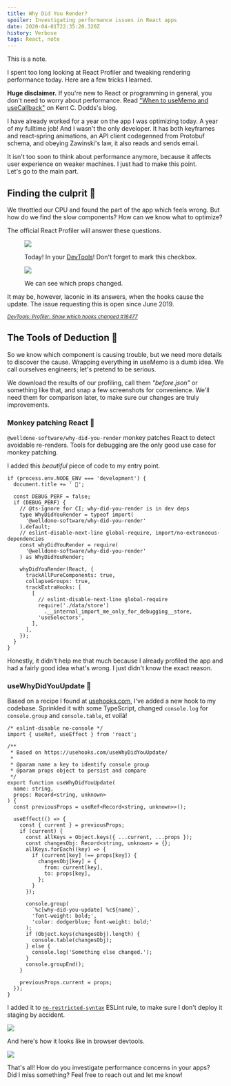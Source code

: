 ```yaml
---
title: Why Did You Render?
spoiler: Investigating performance issues in React apps
date: 2020-04-01T22:35:20.320Z
history: Verbose
tags: React, note
---
```


<Epistemic effort>This is a note.</Epistemic>

I spent too long looking at React Profiler and tweaking rendering
performance today. Here are a few tricks I learned.

<TableOfContents />

**Huge disclaimer.** If you're new to React or programming in general, you don't
need to worry about performance. Read ["When to useMemo and
useCallback"][when-to-usememo] on Kent C. Dodds's blog.

[when-to-usememo]: https://kentcdodds.com/blog/usememo-and-usecallback

I have already worked for a year on the app I was optimizing today. A year of&nbsp;my
fulltime job! And I wasn't the only developer. It has both keyframes and react‑spring
animations, an API client codegenned from Protobuf schema, and obeying Zawinski's
law, it also reads and sends email.

It isn't too soon to think about performance anymore, because it affects
user experience on weaker machines. I just had to make this point. Let's&nbsp;go&nbsp;to
the main part.

## Finding the culprit 🔎

We throttled our CPU and found the part of the app which feels wrong.
But how do we find the slow components? How can we know what to optimize?

The official React Profiler will answer these questions.

<figure>

![](../assets/why-did-you-render__react-profiler.png)

<figcaption>

Today! In your [DevTools](https://chrome.google.com/webstore/detail/react-developer-tools/fmkadmapgofadopljbjfkapdkoienihi)!
Don't forget to mark this checkbox.

</figcaption>
</figure>

<figure>

![](../assets/why-did-you-render__why-did-this-render.png)

<figcaption>

We can see which props changed.
  
</figcaption>
</figure>


It may be, however, laconic in its answers, when the hooks cause the update.
The issue requesting this is open since June 2019.

<small>

[_DevTools: Profiler: Show which hooks changed #16477_](https://github.com/facebook/react/issues/16477)

</small>


## The Tools of Deduction 🔬

So we know which component is causing trouble, but we need more details to
discover the cause. Wrapping everything in useMemo is a dumb idea. We call
ourselves engineers; let's pretend to be serious.

We download the results of our profiling, call them _"before.json"_ or
something like that, and snap a few screenshots for convenience. We'll need
them for comparison later, to make sure our changes are truly improvements.

### Monkey patching React 🐒

`@welldone-software/why-did-you-render` monkey patches React to detect
avoidable re-renders. Tools for debugging are the only good use case
for monkey patching.

I added this _beautiful_ piece of code to my entry point.

```tsx
if (process.env.NODE_ENV === 'development') {
  document.title += ' 🌴';

  const DEBUG_PERF = false;
  if (DEBUG_PERF) {
    // @ts-ignore for CI; why-did-you-render is in dev deps
    type WhyDidYouRender = typeof import(
      '@welldone-software/why-did-you-render'
    ).default;
    // eslint-disable-next-line global-require, import/no-extraneous-dependencies
    const whyDidYouRender = require(
      '@welldone-software/why-did-you-render'
    ) as WhyDidYouRender;

    whyDidYouRender(React, {
      trackAllPureComponents: true,
      collapseGroups: true,
      trackExtraHooks: [
        [
          // eslint-disable-next-line global-require
          require('./data/store')
            .__internal_import_me_only_for_debugging__store,
          'useSelectors',
        ],
      ],
    });
  }
}

```

Honestly, it didn't help me that much because I already profiled the app and
had a fairly good idea what's wrong. I just didn't know the exact reason.

### useWhyDidYouUpdate 🎣

Based on a recipe I found at
[usehooks.com](https://usehooks.com/useWhyDidYouUpdate), I've added a new
hook to my codebase. Sprinkled it with some TypeScript, changed
`console.log` for `console.group` and `console.table`, et voilà!

```tsx
/* eslint-disable no-console */
import { useRef, useEffect } from 'react';

/**
 * Based on https://usehooks.com/useWhyDidYouUpdate/
 *
 * @param name a key to identify console group
 * @param props object to persist and compare
 */
export function useWhyDidYouUpdate(
  name: string,
  props: Record<string, unknown>
) {
  const previousProps = useRef<Record<string, unknown>>();

  useEffect(() => {
    const { current } = previousProps;
    if (current) {
      const allKeys = Object.keys({ ...current, ...props });
      const changesObj: Record<string, unknown> = {};
      allKeys.forEach((key) => {
        if (current[key] !== props[key]) {
          changesObj[key] = {
            from: current[key],
            to: props[key],
          };
        }
      });

      console.group(  
        `%c[why-did-you-update] %c${name}`,
        'font-weight: bold;',
        'color: dodgerblue; font-weight: bold;'
      );
      if (Object.keys(changesObj).length) {
        console.table(changesObj);
      } else {
        console.log('Something else changed.');
      }
      console.groupEnd();
    }

    previousProps.current = props;
  });
}
```

I added it to [`no-restricted-syntax`][restricted] ESLint rule,
to make sure I don't deploy it staging by accident.

[restricted]: https://eslint.org/docs/rules/no-restricted-syntax

![](../assets/why-did-you-render__screenshot-2.png)

And here's how it looks like in browser devtools.

![](../assets/why-did-you-render__screenshot-1.png)

That's all! How do you investigate performance concerns in your apps?
Did&nbsp;I miss something? Feel free to reach out and let me know!
